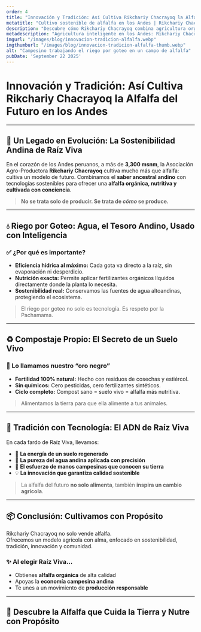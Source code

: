 ```yaml
---
order: 4
title: "Innovación y Tradición: Así Cultiva Rikchariy Chacrayoq la Alfalfa del Futuro en los Andes"
metatitle: "Cultivo sostenible de alfalfa en los Andes | Rikchariy Chacrayoq"
description: "Descubre cómo Rikchariy Chacrayoq combina agricultura orgánica andina con riego por goteo y compostaje. Conoce la innovación campesina para una alfalfa sostenible y de alta calidad en Perú."
metadescription: "Agricultura inteligente en los Andes: Rikchariy Chacrayoq fusiona tradición con tecnología para cultivar alfalfa orgánica, nutritiva y responsable. ¡Conócela!"
imgurl: "/images/blog/innovacion-tradicion-alfalfa.webp"
imgthumburl: "/images/blog/innovacion-tradicion-alfalfa-thumb.webp"
alt: "Campesino trabajando el riego por goteo en un campo de alfalfa"
pubDate: 'September 22 2025'
---
```


# **Innovación y Tradición: Así Cultiva Rikchariy Chacrayoq la Alfalfa del Futuro en los Andes**

---

## 🌿 Un Legado en Evolución: La Sostenibilidad Andina de Raíz Viva

En el corazón de los Andes peruanos, a más de **3,300 msnm**, la Asociación Agro-Productora **Rikchariy Chacrayoq** cultiva mucho más que alfalfa: cultiva un modelo de futuro. Combinamos el **saber ancestral andino** con tecnologías sostenibles para ofrecer una **alfalfa orgánica, nutritiva y cultivada con conciencia**.

> **No se trata solo de producir. Se trata de *cómo* se produce.**

---

## 💧 Riego por Goteo: Agua, el Tesoro Andino, Usado con Inteligencia

### ✅ ¿Por qué es importante?

- **Eficiencia hídrica al máximo:** Cada gota va directo a la raíz, sin evaporación ni desperdicio.
- **Nutrición exacta:** Permite aplicar fertilizantes orgánicos líquidos directamente donde la planta lo necesita.
- **Sostenibilidad real:** Conservamos las fuentes de agua altoandinas, protegiendo el ecosistema.

> El riego por goteo no solo es tecnología. Es respeto por la Pachamama.


---

## ♻️ Compostaje Propio: El Secreto de un Suelo Vivo

### 🌱 Lo llamamos nuestro “oro negro”

- **Fertilidad 100% natural:** Hecho con residuos de cosechas y estiércol.
- **Sin químicos:** Cero pesticidas, cero fertilizantes sintéticos.
- **Ciclo completo:** Compost sano = suelo vivo = alfalfa más nutritiva.

> Alimentamos la tierra para que ella alimente a tus animales.

---


## 🌄 Tradición con Tecnología: El ADN de Raíz Viva

En cada fardo de Raíz Viva, llevamos:

- 🌱 **La energía de un suelo regenerado**
- 🌊 **La pureza del agua andina aplicada con precisión**
- 🧤 **El esfuerzo de manos campesinas que conocen su tierra**
- 💡 **La innovación que garantiza calidad sostenible**

> La alfalfa del futuro **no solo alimenta**, también **inspira un cambio agrícola**.

---

## 📦 Conclusión: Cultivamos con Propósito

Rikchariy Chacrayoq no solo vende alfalfa.  
Ofrecemos un modelo agrícola con alma, enfocado en sostenibilidad, tradición, innovación y comunidad.

### ✨ Al elegir Raíz Viva…

- Obtienes **alfalfa orgánica** de alta calidad
- Apoyas la **economía campesina andina**
- Te unes a un movimiento de **producción responsable**

---

## 🚀 **Descubre la Alfalfa que Cuida la Tierra y Nutre con Propósito**


<WhatsappSendUrl 
  text="Contactar" 
  message="Me interesó este artículo"
  icon="whatsapp"
  size="xl"
/>